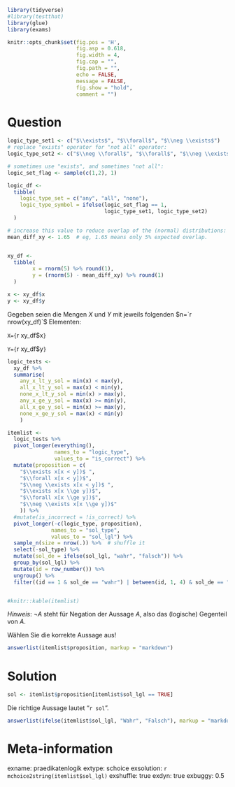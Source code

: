 


```r
library(tidyverse)
#library(testthat)
library(glue)
library(exams)
```


```r
knitr::opts_chunk$set(fig.pos = 'H',
                      fig.asp = 0.618,
                      fig.width = 4,
                      fig.cap = "", 
                      fig.path = "",
                      echo = FALSE,
                      message = FALSE,
                      fig.show = "hold",
                      comment = "")
```





Question
========


```r
logic_type_set1 <- c("$\\exists$", "$\\forall$", "$\\neg \\exists$")
# replace "exists" operator for "not all" operator:
logic_type_set2 <- c("$\\neg \\forall$", "$\\forall$", "$\\neg \\exists$")

# sometimes use "exists", and sometimes "not all":
logic_set_flag <- sample(c(1,2), 1)

logic_df <-
  tibble(
    logic_type_set = c("any", "all", "none"),
    logic_type_symbol = ifelse(logic_set_flag == 1, 
                               logic_type_set1, logic_type_set2)
  )

```




```r
# increase this value to reduce overlap of the (normal) distributions:
mean_diff_xy <- 1.65  # eg, 1.65 means only 5% expected overlap.


xy_df <-
  tibble(
        x = rnorm(5) %>% round(1),
        y = (rnorm(5) - mean_diff_xy) %>% round(1)
  )

x <- xy_df$x
y <- xy_df$y
```



Gegeben seien die Mengen $X$ und $Y$ mit jeweils folgenden $n=`r nrow(xy_df)`$ Elementen:


`X={`r  xy_df$x`}`

`Y={`r  xy_df$y`}`



```r
logic_tests <- 
  xy_df %>% 
  summarise(
    any_x_lt_y_sol = min(x) < max(y),
    all_x_lt_y_sol = max(x) < min(y),
    none_x_lt_y_sol = min(x) > max(y),
    any_x_ge_y_sol = max(x) >= min(y),
    all_x_ge_y_sol = min(x) >= max(y),
    none_x_ge_y_sol = max(x) < min(y)
    )
```







```r
itemlist <- 
  logic_tests %>% 
  pivot_longer(everything(),
               names_to = "logic_type",
               values_to = "is_correct") %>% 
  mutate(proposition = c(
    "$\\exists x[x < y])$ ",
    "$\\forall x[x < y])$",
    "$\\neg \\exists x[x < y])$ ",
    "$\\exists x[x \\ge y])$",
    "$\\forall x[x \\ge y])$",
    "$\\neg \\exists x[x \\ge y])$"
    )) %>% 
  #mutate(is_incorrect = !is_correct) %>% 
  pivot_longer(-c(logic_type, proposition),
              names_to = "sol_type",
              values_to = "sol_lgl") %>% 
  sample_n(size = nrow(.)) %>%  # shuffle it
  select(-sol_type) %>% 
  mutate(sol_de = ifelse(sol_lgl, "wahr", "falsch")) %>% 
  group_by(sol_lgl) %>% 
  mutate(id = row_number()) %>% 
  ungroup() %>% 
  filter((id == 1 & sol_de == "wahr") | between(id, 1, 4) & sol_de == "falsch")


#knitr::kable(itemlist)
```


*Hinweis*: $\neg A$ steht für Negation der Aussage $A$, also das (logische) Gegenteil von $A$.







Wählen Sie die korrekte Aussage aus!


```r
answerlist(itemlist$proposition, markup = "markdown")
```






Solution
========

```r
sol <- itemlist$proposition[itemlist$sol_lgl == TRUE]
```


Die richtige Aussage lautet "`r sol`".



```r
answerlist(ifelse(itemlist$sol_lgl, "Wahr", "Falsch"), markup = "markdown")
```


Meta-information
================
exname: praedikatenlogik
extype: schoice
exsolution: `r  mchoice2string(itemlist$sol_lgl)`
exshuffle: true
exdyn: true
exbuggy: 0.5
